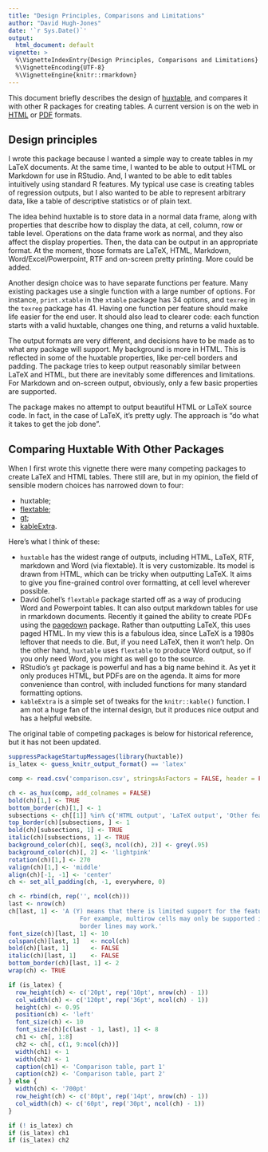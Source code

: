 ```yaml
---
title: "Design Principles, Comparisons and Limitations"
author: "David Hugh-Jones"
date: '`r Sys.Date()`'
output:
  html_document: default
vignette: >
  %\VignetteIndexEntry{Design Principles, Comparisons and Limitations}  
  %\VignetteEncoding{UTF-8}
  %\VignetteEngine{knitr::rmarkdown}  
---
```



This document briefly describes the design of [huxtable](https://hughjonesd.github.io/huxtable/), 
and compares it with other R packages for
creating tables. A current version is on the web in
[HTML](https://hughjonesd.github.io/huxtable/design-principles-html.html) or
[PDF](https://hughjonesd.github.io/huxtable/design-principles-pdf.pdf) formats.

## Design principles

I wrote this package because I wanted a simple way to create tables in my LaTeX
documents. At the same time, I wanted to be able to output HTML or Markdown for
use in RStudio. And, I wanted to be able to edit tables intuitively using
standard R features. My typical use case is creating tables of regression
outputs, but I also wanted to be able to represent arbitrary data, like a table
of descriptive statistics or of plain text.

The idea behind huxtable is to store data in a normal data frame, along with
properties that describe how to display the data, at cell, column, row or table
level. Operations on the data frame work as normal, and they also affect the
display properties. Then, the data can be output in an appropriate format. At
the moment, those formats are LaTeX, HTML, Markdown, Word/Excel/Powerpoint, RTF
and on-screen pretty printing. More could be added.

Another design choice was to have separate functions per feature. Many existing
packages use a single function with a large number of options. For instance,
`print.xtable` in the `xtable` package has 34 options, and `texreg` in the
`texreg` package has 41. Having one function per feature should make life easier
for the end user. It should also lead to clearer code: each function starts with
a valid huxtable, changes one thing, and returns a valid huxtable.

The output formats are very different, and decisions have to be made as to what
any package will support. My background is more in HTML. This is reflected in
some of the huxtable properties, like per-cell borders and padding. The package
tries to keep output reasonably similar between LaTeX and HTML, but there are
inevitably some differences and limitations. For Markdown and on-screen output,
obviously, only a few basic properties are supported.

The package makes no attempt to output beautiful HTML or LaTeX source code. In
fact, in the case of LaTeX, it's pretty ugly. The approach is "do what it takes
to get the job done".

## Comparing Huxtable With Other Packages

When I first wrote this vignette there were many competing packages to create
LaTeX and HTML tables. There still are, but in my opinion, the field of sensible
modern choices has narrowed down to four:

* huxtable;
* [flextable](https://davidgohel.github.io/flextable/index.html);
* [gt](https://gt.rstudio.com/);
* [kableExtra](https://haozhu233.github.io/kableExtra/).

Here's what I think of these:

* `huxtable` has the widest range of outputs, including HTML, LaTeX, RTF, markdown
  and Word (via flextable). It is very customizable. Its model
  is drawn from HTML, which can be tricky when outputting LaTeX. It aims
  to give you fine-grained control over formatting, at cell level wherever possible.
* David Gohel's `flextable` package started off as a way of producing Word and
  Powerpoint tables. It can also output markdown tables for use in rmarkdown
  documents. Recently it gained the ability to create PDFs using the 
  [pagedown](https://github.com/rstudio/pagedown) package. Rather than 
  outputting LaTeX, this uses paged HTML. In my view this is a fabulous idea, 
  since LaTeX is a 1980s leftover that needs to die. But, if you need LaTeX, 
  then it won't help. On the other hand, `huxtable` uses `flextable` to produce 
  Word output, so if you only need Word, you might as well go to the source.
* RStudio's `gt` package is powerful and has a big name behind it. As yet it
  only produces HTML, but PDFs are on the agenda. It aims for more convenience
  than control, with included functions for many standard formatting options.
* `kableExtra` is a simple set of tweaks for the `knitr::kable()` function. I am
  not a huge fan of the internal design, but it produces nice output and has
  a helpful website.

The original table of competing packages is below for historical reference, but 
it has not been updated.

```r

suppressPackageStartupMessages(library(huxtable))
is_latex <- guess_knitr_output_format() == 'latex'

comp <- read.csv('comparison.csv', stringsAsFactors = FALSE, header = FALSE)

ch <- as_hux(comp, add_colnames = FALSE)
bold(ch)[1,] <- TRUE
bottom_border(ch)[1,] <- 1
subsections <- ch[[1]] %in% c('HTML output', 'LaTeX output', 'Other features', 'Other formats', 'Notes')
top_border(ch)[subsections, ] <- 1
bold(ch)[subsections, 1] <- TRUE
italic(ch)[subsections, 1] <- TRUE
background_color(ch)[, seq(3, ncol(ch), 2)] <- grey(.95)
background_color(ch)[, 2] <- 'lightpink'
rotation(ch)[1,] <- 270
valign(ch)[1,] <- 'middle'
align(ch)[-1, -1] <- 'center'
ch <- set_all_padding(ch, -1, everywhere, 0)

ch <- rbind(ch, rep('', ncol(ch)))
last <- nrow(ch)
ch[last, 1] <- 'A (Y) means that there is limited support for the feature. 
                    For example, multirow cells may only be supported in headers, or only horizontal
                    border lines may work.'
font_size(ch)[last, 1] <- 10
colspan(ch)[last, 1]   <- ncol(ch)
bold(ch)[last, 1]      <- FALSE
italic(ch)[last, 1]    <- FALSE
bottom_border(ch)[last, 1] <- 2
wrap(ch) <- TRUE

if (is_latex) {
  row_height(ch) <- c('20pt', rep('10pt', nrow(ch) - 1))
  col_width(ch) <- c('120pt', rep('36pt', ncol(ch) - 1))
  height(ch) <- 0.95 
  position(ch) <- 'left'
  font_size(ch) <- 10
  font_size(ch)[c(last - 1, last), 1] <- 8
  ch1 <- ch[, 1:8]
  ch2 <- ch[, c(1, 9:ncol(ch))]
  width(ch1) <- 1
  width(ch2) <- 1
  caption(ch1) <- 'Comparison table, part 1'
  caption(ch2) <- 'Comparison table, part 2'
} else {
  width(ch) <- '700pt'
  row_height(ch) <- c('80pt', rep('14pt', nrow(ch) - 1))
  col_width(ch) <- c('60pt', rep('30pt', ncol(ch) - 1))
}

if (! is_latex) ch
if (is_latex) ch1
if (is_latex) ch2

```
